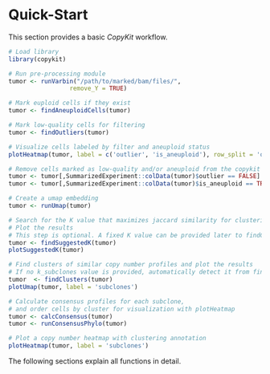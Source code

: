 # Quick-Start

This section provides a basic *CopyKit* workflow. 

```r
# Load library
library(copykit)

# Run pre-processing module
tumor <- runVarbin("/path/to/marked/bam/files/",
                 remove_Y = TRUE)

# Mark euploid cells if they exist
tumor <- findAneuploidCells(tumor)

# Mark low-quality cells for filtering
tumor <- findOutliers(tumor)

# Visualize cells labeled by filter and aneuploid status
plotHeatmap(tumor, label = c('outlier', 'is_aneuploid'), row_split = 'outlier')

# Remove cells marked as low-quality and/or aneuploid from the copykit object
tumor <- tumor[,SummarizedExperiment::colData(tumor)$outlier == FALSE]
tumor <- tumor[,SummarizedExperiment::colData(tumor)$is_aneuploid == TRUE]

# Create a umap embedding 
tumor <- runUmap(tumor)

# Search for the K value that maximizes jaccard similarity for clustering of subclones 
# Plot the results
# This step is optional. A fixed K value can be provided later to findClusters()
tumor <- findSuggestedK(tumor)
plotSuggestedK(tumor)

# Find clusters of similar copy number profiles and plot the results
# If no k_subclones value is provided, automatically detect it from findSuggestedK()
tumor  <- findClusters(tumor)
plotUmap(tumor, label = 'subclones')

# Calculate consensus profiles for each subclone, 
# and order cells by cluster for visualization with plotHeatmap
tumor <- calcConsensus(tumor)
tumor <- runConsensusPhylo(tumor)

# Plot a copy number heatmap with clustering annotation
plotHeatmap(tumor, label = 'subclones')
```

The following sections explain all functions in detail.
